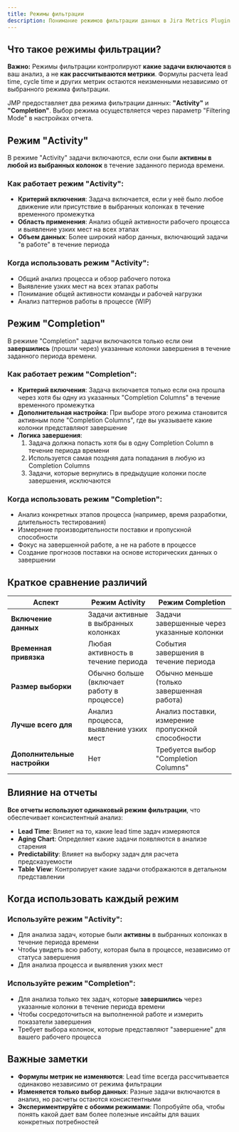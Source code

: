 ```yaml
---
title: Режимы фильтрации
description: Понимание режимов фильтрации данных в Jira Metrics Plugin - как выбрать какие задачи включить в анализ.
---
```


## Что такое режимы фильтрации?

**Важно:** Режимы фильтрации контролируют **какие задачи включаются** в ваш анализ, а не **как рассчитываются метрики**. Формулы расчета lead time, cycle time и других метрик остаются неизменными независимо от выбранного режима фильтрации.

JMP предоставляет два режима фильтрации данных: **"Activity"** и **"Completion"**. Выбор режима осуществляется через параметр "Filtering Mode" в настройках отчета.

## Режим "Activity"

В режиме "Activity" задачи включаются, если они были **активны в любой из выбранных колонок** в течение заданного периода времени.

### Как работает режим "Activity":

- **Критерий включения**: Задача включается, если у неё было любое движение или присутствие в выбранных колонках в течение временного промежутка
- **Область применения**: Анализ общей активности рабочего процесса и выявление узких мест на всех этапах
- **Объем данных**: Более широкий набор данных, включающий задачи "в работе" в течение периода

### Когда использовать режим "Activity":

- Общий анализ процесса и обзор рабочего потока
- Выявление узких мест на всех этапах работы
- Понимание общей активности команды и рабочей нагрузки
- Анализ паттернов работы в процессе (WIP)

## Режим "Completion"

В режиме "Completion" задачи включаются только если они **завершились** (прошли через) указанные колонки завершения в течение заданного периода времени.

### Как работает режим "Completion":

- **Критерий включения**: Задача включается только если она прошла через хотя бы одну из указанных "Completion Columns" в течение временного промежутка
- **Дополнительная настройка**: При выборе этого режима становится активным поле "Completion Columns", где вы указываете какие колонки представляют завершение
- **Логика завершения**:
  1. Задача должна попасть хотя бы в одну Completion Column в течение периода времени
  2. Используется самая поздняя дата попадания в любую из Completion Columns
  3. Задачи, которые вернулись в предыдущие колонки после завершения, исключаются

### Когда использовать режим "Completion":

- Анализ конкретных этапов процесса (например, время разработки, длительность тестирования)
- Измерение производительности поставки и пропускной способности
- Фокус на завершенной работе, а не на работе в процессе
- Создание прогнозов поставки на основе исторических данных о завершении

## Краткое сравнение различий

| Аспект                       | Режим Activity                             | Режим Completion                                  |
| ---------------------------- | ------------------------------------------ | ------------------------------------------------- |
| **Включение данных**         | Задачи активные в выбранных колонках       | Задачи завершенные через указанные колонки        |
| **Временная привязка**       | Любая активность в течение периода         | События завершения в течение периода              |
| **Размер выборки**           | Обычно больше (включает работу в процессе) | Обычно меньше (только завершенная работа)         |
| **Лучше всего для**          | Анализ процесса, выявление узких мест      | Анализ поставки, измерение пропускной способности |
| **Дополнительные настройки** | Нет                                        | Требуется выбор "Completion Columns"              |

## Влияние на отчеты

**Все отчеты используют одинаковый режим фильтрации**, что обеспечивает консистентный анализ:

- **Lead Time**: Влияет на то, какие lead time задач измеряются
- **Aging Chart**: Определяет какие задачи появляются в анализе старения
- **Predictability**: Влияет на выборку задач для расчета предсказуемости
- **Table View**: Контролирует какие задачи отображаются в детальном представлении

## Когда использовать каждый режим

### Используйте режим "Activity":

- Для анализа задач, которые были **активны** в выбранных колонках в течение периода времени
- Чтобы увидеть всю работу, которая была в процессе, независимо от статуса завершения
- Для анализа процесса и выявления узких мест

### Используйте режим "Completion":

- Для анализа только тех задач, которые **завершились** через указанные колонки в течение периода времени
- Чтобы сосредоточиться на выполненной работе и измерить показатели завершения
- Требует выбора колонок, которые представляют "завершение" для вашего рабочего процесса

## Важные заметки

- **Формулы метрик не изменяются**: Lead time всегда рассчитывается одинаково независимо от режима фильтрации
- **Изменяется только выбор данных**: Разные задачи включаются в анализ, но расчеты остаются консистентными
- **Экспериментируйте с обоими режимами**: Попробуйте оба, чтобы понять какой дает вам более полезные инсайты для ваших конкретных потребностей
